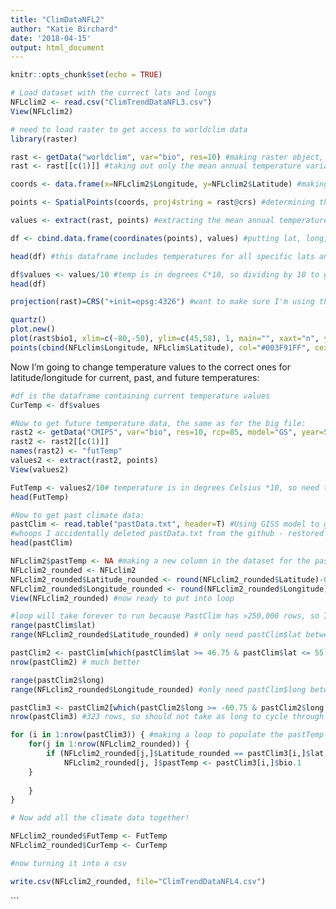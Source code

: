 ```yaml
---
title: "ClimDataNFL2"
author: "Katie Birchard"
date: '2018-04-15'
output: html_document
---
```


```r
knitr::opts_chunk$set(echo = TRUE)
```



```r
# Load dataset with the correct lats and longs
NFLclim2 <- read.csv("ClimTrendDataNFL3.csv")
View(NFLclim2)

# need to load raster to get access to worldclim data
library(raster)

rast <- getData("worldclim", var="bio", res=10) #making raster object, using biological variables, lowest resolution
rast <- rast[[c(1)]] #taking out only the mean annual temperature variable (taken b/w 1950-2000)

coords <- data.frame(x=NFLclim2$Longitude, y=NFLclim2$Latitude) #making dataframe for my lats and longs

points <- SpatialPoints(coords, proj4string = rast@crs) #determining the datapoints by specifying my lat and long

values <- extract(rast, points) #extracting the mean annual temperature for those lats and longs

df <- cbind.data.frame(coordinates(points), values) #putting lat, long, and mean annual temp into a dataframe

head(df) #this dataframe includes temperatures for all specific lats and longs for all populations

df$values <- values/10 #temp is in degrees C*10, so dividing by 10 to get actual degrees C
head(df)

projection(rast)=CRS("+init=epsg:4326") #want to make sure I'm using the right coordinate system

quartz()
plot.new()
plot(rast$bio1, xlim=c(-80,-50), ylim=c(45,58), 1, main="", xaxt="n", yaxt="n", legend=F) #plotting the newfoundland populations to get an idea of where they are  
points(cbind(NFLclim$Longitude, NFLclim$Latitude), col="#003F91FF", cex=1, pch=16) #adding the points

```

Now I'm going to change temperature values to the correct ones for latitude/longitude for current, past, and future temperatures:

```r
#df is the dataframe containing current temperature values
CurTemp <- df$values

#Now to get future temperature data, the same as for the big file:
rast2 <- getData("CMIP5", var="bio", res=10, rcp=85, model="GS", year=50) #used rcp=85 based on Sanford et al. 2014, used model=GISS based on Miao et al. 2014
rast2 <- rast2[[c(1)]]
names(rast2) <- "futTemp"
values2 <- extract(rast2, points)
View(values2)

FutTemp <- values2/10# temperature is in degrees Celsius *10, so need to divide by 10
head(FutTemp)

#Now to get past climate data:
pastClim <- read.table("pastData.txt", header=T) #Using GISS model to get past climate data from pre-industrial period (1770)
#whoops I accidentally deleted pastData.txt from the github - restored this using terminal
head(pastClim)

NFLclim2$pastTemp <- NA #making a new column in the dataset for the past data
NFLclim2_rounded <- NFLclim2
NFLclim2_rounded$Latitude_rounded <- round(NFLclim2_rounded$Latitude)-0.25  
NFLclim2_rounded$Longitude_rounded <- round(NFLclim2_rounded$Longitude) + 0.25 #have to round to the .75 so I can match it with the PastClim data
View(NFLclim2_rounded) #now ready to put into loop

#loop will take forever to run because PastClim has >250,000 rows, so I will cut out unnecessary rows (rows outside range)
range(pastClim$lat)
range(NFLclim2_rounded$Latitude_rounded) # only need pastClim$lat between 46.75 and 55.75

pastClim2 <- pastClim[which(pastClim$lat >= 46.75 & pastClim$lat <= 55.75), ]
nrow(pastClim2) # much better

range(pastClim2$long)
range(NFLclim2_rounded$Longitude_rounded) #only need pastClim$long between -60.75 and -52.75

pastClim3 <- pastClim2[which(pastClim2$long >= -60.75 & pastClim2$long <= -52.75), ]
nrow(pastClim3) #323 rows, so should not take as long to cycle through the loop

for (i in 1:nrow(pastClim3)) { #making a loop to populate the pastTemp column with the correct temperatures
	for(j in 1:nrow(NFLclim2_rounded)) {
		if (NFLclim2_rounded[j,]$Latitude_rounded == pastClim3[i,]$lat & NFLclim2_rounded[j,]$Longitude_rounded == pastClim3[i,]$long) {
			NFLclim2_rounded[j, ]$pastTemp <- pastClim3[i,]$bio.1	
	}
	
	}
}

# Now add all the climate data together!

NFLclim2_rounded$FutTemp <- FutTemp
NFLclim2_rounded$CurTemp <- CurTemp

#now turning it into a csv

write.csv(NFLclim2_rounded, file="ClimTrendDataNFL4.csv")
```


```

